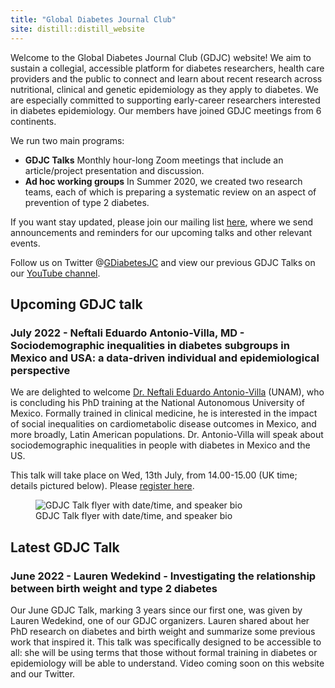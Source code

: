 ```yaml
---
title: "Global Diabetes Journal Club"
site: distill::distill_website
---
```


Welcome to the Global Diabetes Journal Club (GDJC) website! We aim to sustain a collegial, accessible platform for diabetes researchers, health care providers and the public to connect and learn about recent research across nutritional, clinical and genetic epidemiology as they apply to diabetes. We are especially committed to supporting early-career researchers interested in diabetes epidemiology. Our members have joined GDJC meetings from 6 continents. 

We run two main programs:

  - **GDJC Talks** Monthly hour-long Zoom meetings that include an article/project presentation and discussion. 
  - **Ad hoc working groups** In Summer 2020, we created two research teams, each of which is preparing a systematic review on an aspect of prevention of type 2 diabetes. 
  
If you want stay updated, please join our mailing list [here](https://groups.google.com/g/global-diabetes-journal-club), where we send announcements and reminders for our upcoming talks and other relevant events.

Follow us on Twitter @[GDiabetesJC](https://twitter.com/gdiabetesjc) and view our previous GDJC Talks on our [YouTube channel](https://www.youtube.com/channel/UCdBbu7haaggcoJqmhEx8cdg).

## Upcoming GDJC talk

### July 2022 - Neftali Eduardo Antonio-Villa, MD - Sociodemographic inequalities in diabetes subgroups in Mexico and USA: a data-driven individual and epidemiological perspective

We are delighted to welcome [Dr. Neftali Eduardo Antonio-Villa](https://loop.frontiersin.org/people/1092901/overview) (UNAM), who is concluding his PhD training at the National Autonomous University of Mexico. Formally trained in clinical medicine, he is interested in the impact of social inequalities on cardiometabolic disease outcomes in Mexico, and more broadly, Latin American populations. Dr. Antonio-Villa will speak about sociodemographic inequalities in people with diabetes in Mexico and the US.

This talk will take place on Wed, 13th July, from 14.00-15.00 (UK time; details pictured below). Please [register here](https://nih.zoomgov.com/meeting/register/vJItcuysqjgjHL9XjO5YXuoXI8hktgU4KjY).

![GDJC Talk flyer with date/time, and speaker bio](images/Antonio-Villa_GDJC_13Jul2022.JPG)


## Latest GDJC Talk

### June 2022 - Lauren Wedekind - Investigating the relationship between birth weight and type 2 diabetes
Our June GDJC Talk, marking 3 years since our first one, was given by Lauren Wedekind, one of our GDJC organizers. Lauren shared about her PhD research on diabetes and birth weight and summarize some previous work that inspired it. This talk was specifically designed to be accessible to all: she will be using terms that those without formal training in diabetes or epidemiology will be able to understand. Video coming soon on this website and our Twitter.
